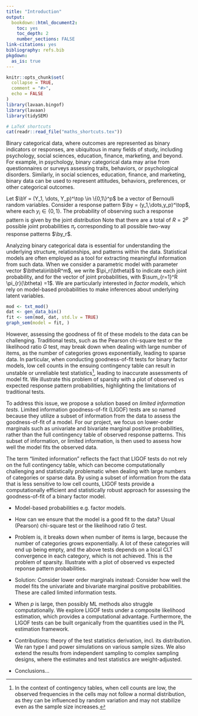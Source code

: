 ```yaml
---
title: "Introduction"
output:
  bookdown::html_document2:
    toc: yes
    toc_depth: 2
    number_sections: FALSE
link-citations: yes
bibliography: refs.bib
pkgdown:
  as_is: true
---
```


```r
knitr::opts_chunk$set(
  collapse = TRUE,
  comment = "#>",
  echo = FALSE
)
library(lavaan.bingof)
library(lavaan)
library(tidySEM)
```

```r
# LaTeX shortcuts 
cat(readr::read_file("maths_shortcuts.tex"))
``` 

<!-- Extra LaTeX commands -->
\newcommand{\pimod}[1]{\pi_{#1}(\btheta)}
\newcommand{\Sigmaystar}{\bSigma_{\by^*}}
\newcommand{\pl}{\operatorname{\ell_P}}
\newcommand{\mlepl}{\hat\btheta_{\text{PL}}}
\newcommand{\mle}{\hat\btheta_{\text{ML}}}
\newcommand{\pimodpl}{\pi_{y_iy_j}^{(ij)}(\btheta)}
<!-- Extra LaTeX commands -->

Binary categorical data, where outcomes are represented as binary indicators or responses, are ubiquitous in many fields of study, including psychology, social sciences, education, finance, marketing, and beyond. 
For example, in psychology, binary categorical data may arise from questionnaires or surveys assessing traits, behaviors, or psychological disorders. 
Similarly, in social sciences, education, finance, and marketing, binary data can be used to represent attitudes, behaviors, preferences, or other categorical outcomes. 

Let $\bY = (Y_1, \dots, Y_p)^\top \in \{0,1\}^p$ be a vector of Bernoulli random variables. 
Consider a response pattern $\by = (y_1,\dots,y_p)^\top$, where each $y_i\in\{0,1\}$.
The probability of observing such a response pattern is given by the joint distribution
\begin{align*}
\pi
&= \Pr(\bY = \by)  = \Pr(Y_1=y_1,\dots,Y_p=y_p).
(\#eq:jointprob1)
\end{align*}
Note that there are a total of $R=2^p$ possible joint probabilities $\pi_r$ corresponding to all possible two-way response patterns $\by_r$.

Analyzing binary categorical data is essential for understanding the underlying structure, relationships, and patterns within the data.
Statistical models are often employed as a tool for extracting meaningful information from such data.
When we consider a parametric model with parameter vector $\btheta\in\bbR^m$, we write $\pi_r(\btheta)$ to indicate each joint probability, and 
\begin{equation}
\bpi(\btheta) = \begin{pmatrix}
\pimod{1} \\
\vdots \\
\pimod{R}  \\
\end{pmatrix} \in [0,1]^R
(\#eq:jointprob2)
\end{equation}
for the vector of joint probabilities, with $\sum_{r=1}^R \pimod{r} =1$.
We are particularly interested in *factor models*, which rely on model-based probabilities to make inferences about underlying latent variables. 

```r
mod <- txt_mod()
dat <- gen_data_bin()
fit <- sem(mod, dat, std.lv = TRUE)
graph_sem(model = fit, )
```


However, assessing the goodness of fit of these models to the data can be challenging. 
Traditional tests, such as the Pearson chi-square test or the likelihood ratio $G$ test, may break down when dealing with large number of items, as the number of categories grows exponentially, leading to sparse data.
In particular, when conducting goodness-of-fit tests for binary factor models, low cell counts in the ensuing contingency table can result in unstable or unreliable test statistics^[In the context of contingency tables, when cell counts are low, the observed frequencies in the cells may not follow a normal distribution, as they can be influenced by random variation and may not stabilize even as the sample size increases.], leading to inaccurate assessments of model fit. 
We illustrate this problem of sparsity with a plot of observed vs expected response pattern probabilities, highlighting the limitations of traditional tests.


To address this issue, we propose a solution based on *limited information tests*.
Limited information goodness-of-fit (LIGOF) tests are so named because they utilize a subset of information from the data to assess the goodness-of-fit of a model. 
For our project, we focus on lower-order marginals such as univariate and bivariate marginal positive probabilities, rather than the full contingency table of observed response patterns. 
This subset of information, or limited information, is then used to assess how well the model fits the observed data.

The term "limited information" reflects the fact that LIGOF tests do not rely on the full contingency table, which can become computationally challenging and statistically problematic when dealing with large numbers of categories or sparse data. 
By using a subset of information from the data that is less sensitive to low cell counts, LIGOF tests provide a computationally efficient and statistically robust approach for assessing the goodness-of-fit of a binary factor model. 








- Model-based probabilities e.g. factor models.

- How can we ensure that the model is a good fit to the data? Usual (Pearson) chi-square test or the likelihood ratio $G$ test. 

- Problem is, it breaks down when number of items is large, because the number of categories grows exponentially. A lot of these categories will end up being empty, and the above tests depends on a local CLT convergence in each category, which is not achieved. This is the problem of sparsity. Illustrate with a plot of observed vs expected reponse pattern probabilities.

- Solution: Consider lower order marginals instead: Consider how well the model fits the univariate and bivariate marginal positive probabilities. These are called limited information tests. 

- When $p$ is large, then possibly ML methods also struggle computationally. We explore LIGOF tests under a composite likelihood estimation, which provides a computational advantage. Furthermore, the LIGOF tests can be built organically from the quantities used in the PL estimation framework.

- Contributions: theory of the test statistics derivation, incl. its distribution. We ran type I and power simulations on various sample sizes. We also extend the results from independent sampling to complex sampling designs, where the estimates and test statistics are weight-adjusted.

- Conclusions...











